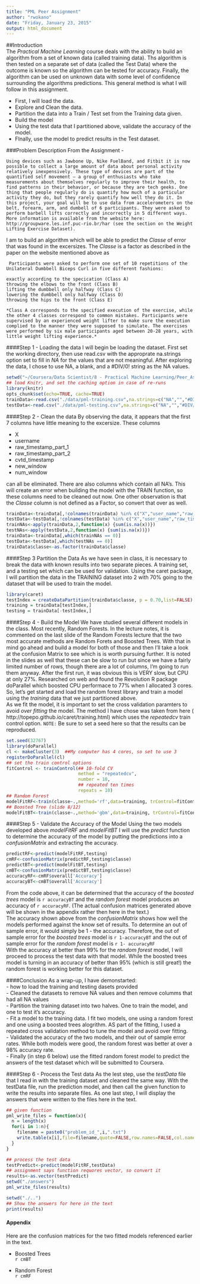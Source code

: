 ```yaml
---
title: "PML Peer Assignment"
author: "rwokano"
date: "Friday, January 23, 2015"
output: html_document
---
```


##Introduction  
  The *Practical Machine Learning* course deals with the ability to build an algorithm from a set of known data (called training data). Ths algorithm is then tested on a separate set of data (called the Test Data) where the outcome is known so the algorithm can be tested for accuracy.  Finally, the algorithm can be used on unknown data with some level of confidence surrounding the algorithms predictions.  This general method is what I will follow in this assignment.  
  
- First, I will load the data.  
- Explore and Clean the data.   
- Partition the data into a Train / Test set from the Training data given.  
- Build the model  
- Using the test data that I partitioned above, validate the accuracy of the model.  
- FInally, use the model to predict results in the Test dataset.
  
###Problem Description
 From the Assignment - 
```
Using devices such as Jawbone Up, Nike FuelBand, and Fitbit it is now possible to collect a large amount of data about personal activity relatively inexpensively. These type of devices are part of the quantified self movement – a group of enthusiasts who take measurements about themselves regularly to improve their health, to find patterns in their behavior, or because they are tech geeks. One thing that people regularly do is quantify how much of a particular activity they do, but they rarely quantify how well they do it. In this project, your goal will be to use data from accelerometers on the belt, forearm, arm, and dumbell of 6 participants. They were asked to perform barbell lifts correctly and incorrectly in 5 different ways. More information is available from the website here: http://groupware.les.inf.puc-rio.br/har (see the section on the Weight Lifting Exercise Dataset).  
```
I am to build an algorithm which will be able to predict the *Classe* of error that was found in the excersizes.  The *Classe* is a factor as described in the paper on the website mentioned above as 
```
 Participants were asked to perform one set of 10 repetitions of the Unilateral Dumbbell Biceps Curl in five different fashions: 
 
exactly according to the specication (Class A)   
throwing the elbows to the front (Class B)   
lifting the dumbbell only halfway (Class C)   
lowering the dumbbell only halfway (Class D)   
throwing the hips to the front (Class E)

*Class A corresponds to the specified execution of the exercise, while the other 4 classes correspond to common mistakes. Participants were supervised by an experienced weight lifter to make sure the execution complied to the manner they were supposed to simulate. The exercises were performed by six male participants aged between 20-28 years, with little weight lifting experience.*
```
####Step 1 - Loading the data
  I will begin be loading the dataset. First set the working directory, then use read.csv with the approprate na.strings option set to fill in *NA* for the values that are not meaningful. After exploring the data, I chose to use NA, a blank, and a #DIV/0! string as the NA values.
```r
setwd("~/Coursera/Data Scientist/8 - Practical Machine Learning/Peer_Assign")
## load Knitr, and set the caching option in case of re-runs
library(knitr)
opts_chunk$set(echo=TRUE, cache=TRUE)
trainData<-read.csv("./data/pml-training.csv",na.strings=c("NA","","#DIV/0!"))
testData<-read.csv("./data/pml-testing.csv",na.strings=c("NA","","#DIV/0!"))

```
####Step 2 - Clean the data
  By observing the data, it appears that the first 7 columns have little meaning to the excersize.  These columns  
  
- X  
- username
- raw_timestamp_part_1
- raw_timestamp_part_2
- cvtd_timestamp
- new_window  
- num_window

can all be eliminated.  There are also columns which contain all NA's.  This will create an error when building the model with the TRAIN function, so these columns need to be cleaned out now. One other observation is that the *Classe* column is not defined as a Factor, so convert that over as well.
```r
trainData<-trainData[,!colnames(trainData) %in% c("X","user_name","raw_timestamp_part_1","raw_timestamp_part_2","cvtd_timestamp","new_window", "num_window")]
testData<-testData[,!colnames(testData) %in% c("X","user_name","raw_timestamp_part_1","raw_timestamp_part_2","cvtd_timestamp","new_window", "num_window")]
trainNAs<-apply(trainData,2,function(x) {sum(is.na(x))})
testNAs<-apply(testData,2,function(x) {sum(is.na(x))})
trainData<-trainData[,which(trainNAs == 0)]
testData<-testData[,which(testNAs == 0)]
trainData$classe<-as.factor(trainData$classe)
```
####Step 3 Partition the Data
  As we have seen in class, it is necessary to break the data with known results into two separate pieces. A training set, and a testing set which can be used for validation.  Using the caret package, I will partition the data in the TRAINING dataset into 2 with 70% going to the dataset that will be used to train the model.
```r
library(caret)
testIndex = createDataPartition(trainData$classe, p = 0.70,list=FALSE)
training = trainData[testIndex,]
testing = trainData[-testIndex,]
```
####Step 4 - Build the Model
  We have studied several different models in the class.  Most recently, Random Forests.  In the lecture notes, it is commented on the last slide of the Random Forests lecture that the two most accurate methods are Random Forets and Boosted Trees.  With that in mind go ahead and build a model for both of those and then I'll take a look at the confusion Matrix to see which is is worth pursuing further. It is noted in the slides as well that these can be slow to run but since we have a fairly limited number of rows, though there are a lot of columns, I'm going to run them anyway. After the first run, it was obvious this is VERY slow, but CPU at only 27%. Researched on web and found the Revolution R package doParallel which boosted CPU performace to 77% when I allocated 3 cores. So, let's get started and load the random forest library and train a model using the *training* data that we just partitioned above.  
  As we fit the model, it is important to set the cross validation paramters to avoid *over fitting* the model.  The method I have chose was taken from here ( http://topepo.github.io/caret/training.html) which uses the *repeatedcv* train control option. 
  `NOTE:` Be sure to set a seed here so that the results can be reproduced.
```r
set.seed(32767)
library(doParallel)
cl <- makeCluster(3)  ##My computer has 4 cores, so set to use 3
registerDoParallel(cl)
## set the train control options
fitControl <- trainControl(## 10-fold CV
                           method = "repeatedcv",
                           number = 10,
                           ## repeated ten times
                           repeats = 10)
## Random Forest
modelFitRF<-train(classe~.,method='rf',data=training, trControl=fitControl)
## Boosted Tree (slide 8/12)
modelFitBT<-train(classe~.,method='gbm',data=training, trControl=fitControl, verbose=FALSE)
```
####Step 5 - Validate the Accuracy of the Model
  Using the two models developed above *modelFitRF* and *modelFitBT* I will use the *predict* function to determine the accuracy of the model by putting the predictions into a *confusionMatrix* and extracting the accuracy.
```r
predictRF<-predict(modelFitRF,testing)
cmRF<-confusionMatrix(predictRF,testing$classe)
predictBT<-predict(modelFitBT,testing)
cmBT<-confusionMatrix(predictBT,testing$classe)
accuracyRF<-cmRF$overall['Accuracy']
accuracyBT<-cmBT$overall['Accuracy']
```
  From the code above, it can be determined that the accuracy of the *boosted trees* model is `r accuracyBT` and the *random forest* model produces an accuracy of `r accuracyRF`.  (The actual confusion matrices generated above will be shown in the appendix rather then here in the text.)  
  The accuracy shown above from the *confusionMatrix* shows how well the models performed against the know set of results. To determine an out of sample error, it would simply be 1 - the accuracy.  Therefore, the out of sample error for the *boosted trees* model is `r 1-accuracyBT` and the out of sample error for the *random forest* model is `r 1- accuracyRF`  
  With the accuracy at better than 99% for the *random forest* model, I will proceed to process the test data with that model.  While the boosted trees model is turning in an accuracy of better than 95% (which is still great!) the random forest is working better for this dataset.

####Conclusion
  As a wrap-up, I have demonstarted:  
- how to load the training and testing dasets provided  
- Cleaned the datasets to remove NA values and then remove columms that had all NA values  
- Partition the training dataset into two halves.  One to train the model, and one to test it's accuracy.  
- Fit a model to the training data.  I fit two models, one using a random forest and one using a boosted trees alogrithm.  AS part of the fitting, I used a repeated cross validation method to tune the model and avoid over fitting.  
- Validated the accuracy of the two models, and their out of sample error rates.  While both models were good, the random forest was better at over a 98% accuracy rate.  
- Finally (in step 6 below) use the fitted random forest model to predict the answers of the test dataset which will be submitted to Coursera.


####Step 6 - Process the Test data
  As the lest step, use the *testData* file that I read in with the training dataset and cleaned the same way.  With the testData file, run the prediction model, and then call the given function to write the results into separate files.  As one last step, I will display the answers that were written to the files here in the text.
```r
## given function
pml_write_files = function(x){
  n = length(x)
  for(i in 1:n){
    filename = paste0("problem_id_",i,".txt")
    write.table(x[i],file=filename,quote=FALSE,row.names=FALSE,col.names=FALSE)
  }
}

## process the test data
testPredict<-predict(modelFitRF,testData)
## assignment says function requores vector, so convert it
results<-as.vector(testPredict)
setwd("./answers")
pml_write_files(results)

setwd("./..")
## Show the answers for here in the text
print(results)

```
#### Appendix
  Here are the confusion matrices for the two fitted models referenced earlier in the text.  
  
 - Boosted Trees  
`r cmBT`  

- Random Forest  
`r cmRF`